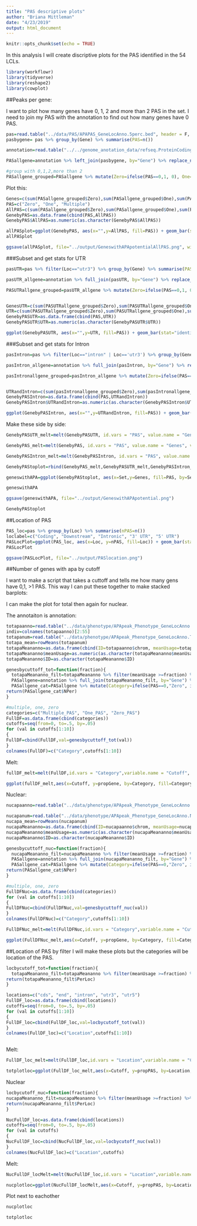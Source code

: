 ```yaml
---
title: "PAS descriptive plots"
author: "Briana Mittleman"
date: "4/23/2019"
output: html_document
---
```


```r
knitr::opts_chunk$set(echo = TRUE)
```

In this analysis I will create discriptive plots for the PAS identified in the 54 LCLs.  

```r
library(workflowr)
library(tidyverse)
library(reshape2)
library(cowplot)
```


##Peaks per gene: 

I want to plot how many genes have 0, 1, 2 and more than 2 PAS in the set. I need to join my PAS with the annotation to find out how many genes have 0 PAS.  

```r
pas=read.table("../data/PAS/APAPAS_GeneLocAnno.5perc.bed", header = F, stringsAsFactors = F, col.names = c("Chr", "start", "end", "PeakID", "score", "strand")) %>% separate(PeakID, into=c("peaknum", "geneAnno"), sep=":") %>% separate(geneAnno, into=c("Gene", "Loc"),sep="_")
pasbygene= pas %>% group_by(Gene) %>% summarise(PAS=n())

annotation=read.table("../../genome_anotation_data/refseq.ProteinCoding.bed", col.names = c("chr", "start", "end", "Gene", "score", "strand")) %>% dplyr::select(Gene) %>% unique()

PASallgene=annotation %>% left_join(pasbygene, by="Gene") %>% replace_na(list(PAS=0)) 

#group with 0,1,2,more than 2
PASallgene_grouped=PASallgene %>% mutate(Zero=ifelse(PAS==0,1, 0), One=ifelse(PAS==1,1,0), Multiple=ifelse(PAS>1,1,0))

```


Plot this:  
```r
Genes=c(sum(PASallgene_grouped$Zero),sum(PASallgene_grouped$One),sum(PASallgene_grouped$Multiple))
PAS=c("Zero", "One", "Multiple")
AllPAS=c(sum(PASallgene_grouped$Zero),sum(PASallgene_grouped$One),sum(PASallgene_grouped$Multiple))
GenebyPAS=as.data.frame(cbind(PAS,AllPAS))
GenebyPAS$AllPAS=as.numeric(as.character(GenebyPAS$AllPAS))

allPASplot=ggplot(GenebyPAS, aes(x="",y=AllPAS, fill=PAS)) + geom_bar(stat="identity", width=.5) + scale_fill_brewer(palette="GnBu") + labs(title="Identified PAS per Gene", y="Genes",x="All Indentified PAS")
allPASplot

ggsave(allPASplot, file="../output/GeneswithAPApotentialAllPAS.png", width=3, height=5)
```

###Subset and get stats for UTR  

```r
pasUTR=pas %>% filter(Loc=="utr3") %>% group_by(Gene) %>% summarise(PAS=n())

pasUTR_allgene=annotation %>% full_join(pasUTR, by="Gene") %>% replace_na(list(PAS=0)) 

PASUTRallgene_grouped=pasUTR_allgene %>% mutate(Zero=ifelse(PAS==0,1, 0), One=ifelse(PAS==1,1,0), Multiple=ifelse(PAS>1,1,0))


GenesUTR=c(sum(PASUTRallgene_grouped$Zero),sum(PASUTRallgene_grouped$One),sum(PASUTRallgene_grouped$Multiple))
UTR=c(sum(PASUTRallgene_grouped$Zero),sum(PASUTRallgene_grouped$One),sum(PASUTRallgene_grouped$Multiple))
GenebyPASUTR=as.data.frame(cbind(PAS,UTR))
GenebyPASUTR$UTR=as.numeric(as.character(GenebyPASUTR$UTR))

ggplot(GenebyPASUTR, aes(x="",y=UTR, fill=PAS)) + geom_bar(stat="identity")

```



###Subset and get stats for Intron


```r
pasIntron=pas %>% filter(Loc=="intron" | Loc=='utr3') %>% group_by(Gene) %>% summarise(PAS=n())

pasIntron_allgene=annotation %>% full_join(pasIntron, by="Gene") %>% replace_na(list(PAS=0)) 

pasIntronallgene_grouped=pasIntron_allgene %>% mutate(Zero=ifelse(PAS==0,1, 0), One=ifelse(PAS==1,1,0), Multiple=ifelse(PAS>1,1,0))


UTRandIntron=c(sum(pasIntronallgene_grouped$Zero),sum(pasIntronallgene_grouped$One),sum(pasIntronallgene_grouped$Multiple))
GenebyPASIntron=as.data.frame(cbind(PAS,UTRandIntron))
GenebyPASIntron$UTRandIntron=as.numeric(as.character(GenebyPASIntron$UTRandIntron))

ggplot(GenebyPASIntron, aes(x="",y=UTRandIntron, fill=PAS)) + geom_bar(stat="identity")

```










Make these side by side:  

```r
GenebyPASUTR_melt=melt(GenebyPASUTR, id.vars = "PAS", value.name = "Genes", variable.name = "Set")

GenebyPAS_melt=melt(GenebyPAS, id.vars = "PAS", value.name = "Genes", variable.name = "Set")

GenebyPASIntron_melt=melt(GenebyPASIntron, id.vars = "PAS", value.name = "Genes", variable.name = "Set")

GenebyPAStoplot=rbind(GenebyPAS_melt,GenebyPASUTR_melt,GenebyPASIntron_melt)

geneswithAPA=ggplot(GenebyPAStoplot, aes(x=Set,y=Genes, fill=PAS, by=Set)) + geom_bar(stat="identity")+ scale_fill_brewer(palette="YlGnBu") + labs(title="Genes with APA poential")

geneswithAPA

```

```r
ggsave(geneswithAPA, file="../output/GeneswithAPApotential.png")
```

```r
GenebyPAStoplot
```

##Location of PAS

```r
PAS_loc=pas %>% group_by(Loc) %>% summarise(nPAS=n())
loclabel=c("Coding", "Downstream", "Intronic", "3' UTR", "5' UTR")
PASLocPlot=ggplot(PAS_loc, aes(x=Loc, y=nPAS, fill=Loc)) + geom_bar(stat="identity",width=.5)+ scale_fill_brewer(palette = "YlGnBu") + labs(x="Gene location", y="Number of identified PAS", title="Location distribution for identified PAS") + theme(legend.position = "none")+ scale_x_discrete(labels= loclabel)+theme(axis.text.x = element_text(angle = 90, hjust = 1))
PASLocPlot

ggsave(PASLocPlot, file="../output/PASlocation.png")

```
##Number of genes with apa by cutoff 

I want to make a script that takes a cuttoff and tells me how many gens have 0,1, >1 PAS. This way I can put these together to make stacked barplots:  

I can make the plot for total then again for nuclear. 

The annotaiton is annotation:  

```r


totapaanno=read.table("../data/phenotype/APApeak_Phenotype_GeneLocAnno.Total.fc",header = T,stringsAsFactors = F) 
indiv=colnames(totapaanno)[2:55]
totapanum=read.table("../data/phenotype/APApeak_Phenotype_GeneLocAnno.Total.CountsOnlyNumeric",header = F, col.names = indiv) 
totapa_mean=rowMeans(totapanum)
totapaMeananno=as.data.frame(cbind(ID=totapaanno$chrom, meanUsage=totapa_mean))
totapaMeananno$meanUsage=as.numeric(as.character(totapaMeananno$meanUsage))
totapaMeananno$ID=as.character(totapaMeananno$ID)
```


```r
genesbycuttoff_tot=function(fraction){
  totapaMeananno_filt=totapaMeananno %>% filter(meanUsage >=fraction) %>% separate(ID, into=c("chrom", "start","end", "peakID"),sep=":") %>% separate(peakID, into=c("Gene","loc", "strand", "peak"),sep="_") %>% group_by(Gene) %>% summarise(PAS=n())
  PASallgene=annotation %>% full_join(totapaMeananno_filt, by="Gene") %>% replace_na(list(PAS=0))
  PASallgene_cat=PASallgene %>% mutate(Category=ifelse(PAS==0,"Zero", ifelse(PAS==1, "One", "Multiple"))) %>% group_by(Category) %>% summarise(NPer=n())
return(PASallgene_cat$NPer)
}

```
```r
#multiple, one, zero 
categories=c("Multiple_PAS", "One_PAS", "Zero_PAS")
FullDF=as.data.frame(cbind(categories))
cutoffs=seq(from=0, to=.5, by=.05)
for (val in cutoffs[1:10])
{
FullDF=cbind(FullDF,val=genesbycuttoff_tot(val))
}
colnames(FullDF)=c("Category",cutoffs[1:10])
```

Melt:

```r
fullDF_melt=melt(FullDF,id.vars = "Category",variable.name = "Cutoff", value.name = "NGenes") %>% mutate(propGene=NGenes/nrow(annotation))

ggplot(fullDF_melt,aes(x=Cutoff, y=propGene, by=Category, fill=Category)) + geom_bar(width=.5, stat="identity") + scale_fill_brewer(palette="Purples") + labs(title="Proportion of genes with Multiple PAS by Total Usage filter",y="Proportion of 19,243 genes", x="Usage Filter cutoff") + theme(axis.text.x = element_text(angle = 90, hjust = 1)) + scale_x_discrete(name="Usage Filter cutoff", breaks=c("0","0.1","0.2", "0.3", "0.4","0.5"))
```
Nuclear:  
```r


nucapaanno=read.table("../data/phenotype/APApeak_Phenotype_GeneLocAnno.Nuclear.fc",header = T,stringsAsFactors = F) 

nucapanum=read.table("../data/phenotype/APApeak_Phenotype_GeneLocAnno.Nuclear.CountsOnlyNumeric",header = F, col.names = indiv) 
nucapa_mean=rowMeans(nucapanum)
nucapaMeananno=as.data.frame(cbind(ID=nucapaanno$chrom, meanUsage=nucapa_mean))
nucapaMeananno$meanUsage=as.numeric(as.character(nucapaMeananno$meanUsage))
nucapaMeananno$ID=as.character(nucapaMeananno$ID)
```


```r
genesbycuttoff_nuc=function(fraction){
  nucapaMeananno_filt=nucapaMeananno %>% filter(meanUsage >=fraction) %>% separate(ID, into=c("chrom", "start","end", "peakID"),sep=":") %>% separate(peakID, into=c("Gene","loc", "strand", "peak"),sep="_") %>% group_by(Gene) %>% summarise(PAS=n())
  PASallgene=annotation %>% full_join(nucapaMeananno_filt, by="Gene") %>% replace_na(list(PAS=0))
  PASallgene_cat=PASallgene %>% mutate(Category=ifelse(PAS==0,"Zero", ifelse(PAS==1, "One", "Multiple"))) %>% group_by(Category) %>% summarise(NPer=n())
return(PASallgene_cat$NPer)
}
```


```r
#multiple, one, zero 
FullDFNuc=as.data.frame(cbind(categories))
for (val in cutoffs[1:10])
{
FullDFNuc=cbind(FullDFNuc,val=genesbycuttoff_nuc(val))
}
colnames(FullDFNuc)=c("Category",cutoffs[1:10])
```


```r
FullDFNuc_melt=melt(FullDFNuc,id.vars = "Category",variable.name = "Cutoff", value.name = "NGenes") %>% mutate(propGene=NGenes/nrow(annotation))

ggplot(FullDFNuc_melt,aes(x=Cutoff, y=propGene, by=Category, fill=Category)) + geom_bar( width=.5,stat="identity") + scale_fill_brewer(palette="Blues") + labs(title="Proportion of genes with Multiple PAS by Nuclear Usage filter",y="Proportion of 19,243 genes", x="Usage Filter cutoff")
```
##Location of PAS by filter
I will make these plots but the categories will be location of the PAS.  

```r

locbycutoff_tot=function(fraction){
  totapaMeananno_filt=totapaMeananno %>% filter(meanUsage >=fraction) %>% separate(ID, into=c("chrom", "start","end", "peakID"),sep=":") %>% separate(peakID, into=c("Gene","loc", "strand", "peak"),sep="_") %>% group_by(loc) %>% summarise(PerLoc=n()) %>%filter(loc!= "008559")
return(totapaMeananno_filt$PerLoc)
}

```


```r

locations=c("cds", "end", "intron", "utr3", "utr5")
FullDF_loc=as.data.frame(cbind(locations))
cutoffs=seq(from=0, to=.5, by=.05)
for (val in cutoffs[1:10])
{
FullDF_loc=cbind(FullDF_loc,val=locbycutoff_tot(val))
}
colnames(FullDF_loc)=c("Location",cutoffs[1:10])



```


Melt:

```r
FullDF_loc_melt=melt(FullDF_loc,id.vars = "Location",variable.name = "Cutoff", value.name = "NPas") %>% group_by(Cutoff) %>%  mutate(propPAS=NPas/sum(NPas))

totplotloc=ggplot(FullDF_loc_melt,aes(x=Cutoff, y=propPAS, by=Location, fill=Location)) + geom_bar(width=.5, stat="identity") + scale_fill_brewer(palette="BuPu") + labs(title="PAS location\n Total Fraction",y="Proportion of PAS", x="Usage Filter cutoff")+ theme(axis.text.x = element_text(angle = 90, hjust = 1)) + scale_x_discrete(name="Usage Filter cutoff", breaks=c("0","0.1","0.2", "0.3", "0.4","0.5"))
```


Nuclear  

```r

locbycutoff_nuc=function(fraction){
nucapaMeananno_filt=nucapaMeananno %>% filter(meanUsage >=fraction) %>% separate(ID, into=c("chrom", "start","end", "peakID"),sep=":") %>% separate(peakID, into=c("Gene","loc", "strand", "peak"),sep="_") %>% group_by(loc) %>% summarise(PerLoc=n()) %>%filter(loc!= "008559")
return(nucapaMeananno_filt$PerLoc)
}

```


```r


NucFullDF_loc=as.data.frame(cbind(locations))
cutoffs=seq(from=0, to=.5, by=.05)
for (val in cutoffs)
{
NucFullDF_loc=cbind(NucFullDF_loc,val=locbycutoff_nuc(val))
}
colnames(NucFullDF_loc)=c("Location",cutoffs)

```


Melt:

```r
NucFullDF_locMelt=melt(NucFullDF_loc,id.vars = "Location",variable.name = "Cutoff", value.name = "NPas") %>% group_by(Cutoff) %>%  mutate(propPAS=NPas/sum(NPas))

nucplotloc=ggplot(NucFullDF_locMelt,aes(x=Cutoff, y=propPAS, by=Location, fill=Location)) + geom_bar(width = .5, stat="identity") + scale_fill_brewer(palette="YlGnBu") + labs(title="PAS location\n Nuclear Fraction",y="Proportion of PAS", x="Usage Filter cutoff")+ theme(axis.text.x = element_text(angle = 90, hjust = 1)) + scale_x_discrete(name="Usage Filter cutoff", breaks=c("0","0.1","0.2", "0.3", "0.4","0.5"))

```

Plot next to eachother 

```r
nucplotloc
```

```r
totplotloc
```

